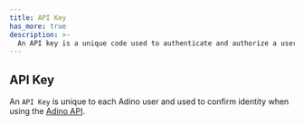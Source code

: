 ```yaml
---
title: API Key
has_more: true
description: >-
  An API key is a unique code used to authenticate and authorize a user or application when accessing an Application Program Interface.
---
```


## API Key

An `API Key` is unique to each Adino user and used to confirm identity when using the [Adino API](/api-reference/introduction).